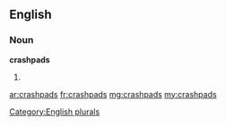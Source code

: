 ==English==

===Noun===
'''crashpads'''

# {{plural of|crashpad}}

[[Category:English plurals]]

[[ar:crashpads]]
[[fr:crashpads]]
[[mg:crashpads]]
[[my:crashpads]]